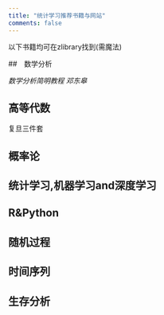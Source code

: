 ```yaml
---
title: "统计学习推荐书籍与网站"
comments: false
---
```


以下书籍均可在zlibrary找到(需魔法)

##　数学分析

*数学分析简明教程 邓东皋*

## 高等代数

复旦三件套

## 概率论

## 统计学习,机器学习and深度学习

## R&Python

## 随机过程

## 时间序列

## 生存分析
